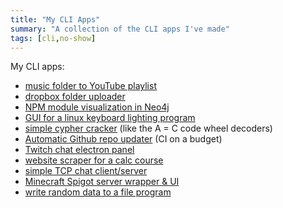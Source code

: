 ```yaml
---
title: "My CLI Apps"
summary: "A collection of the CLI apps I've made"
tags: [cli,no-show]
---
```


My CLI apps:
- [music folder to YouTube playlist](/cli-apps/folder-to-youtube-playlist)
- [dropbox folder uploader](/cli-apps/dropbox-folder-uploader)
- [NPM module visualization in Neo4j](/cli-apps/npm2neo4j)
- [GUI for a linux keyboard lighting program](/cli-apps/rogauracore-gui)
- [simple cypher cracker](/cli-apps/sincode) (like the A = C code wheel decoders)
- [Automatic Github repo updater](/cli-apps/github-auto-pull) (CI on a budget)
- [Twitch chat electron panel](/cli-apps/twitch-chat-panel)
- [website scraper for a calc course](/cli-apps/calcmedic-scraper)
- [simple TCP chat client/server](/cli-apps/chat)
- [Minecraft Spigot server wrapper & UI](/cli-apps/mc-plus-plus)
- [write random data to a file program](/cli-apps/writenull)
